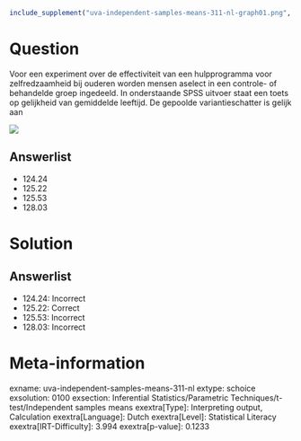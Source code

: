 ```r
include_supplement("uva-independent-samples-means-311-nl-graph01.png", recursive = TRUE)
```

Question
========

Voor een experiment over de effectiviteit van een hulpprogramma voor
zelfredzaamheid bij ouderen worden mensen aselect in een controle- of
behandelde groep ingedeeld. In onderstaande SPSS uitvoer staat een toets
op gelijkheid van gemiddelde leeftijd. De gepoolde variantieschatter is
gelijk aan

![](uva-independent-samples-means-311-nl-graph01.png)

Answerlist
----------

* 124.24
* 125.22
* 125.53
* 128.03

Solution
========

Answerlist
----------

* 124.24: Incorrect
* 125.22: Correct
* 125.53: Incorrect
* 128.03: Incorrect

Meta-information
================
exname: uva-independent-samples-means-311-nl
extype: schoice
exsolution: 0100
exsection: Inferential Statistics/Parametric Techniques/t-test/Independent samples means
exextra[Type]: Interpreting output, Calculation
exextra[Language]: Dutch
exextra[Level]: Statistical Literacy
exextra[IRT-Difficulty]: 3.994
exextra[p-value]: 0.1233
